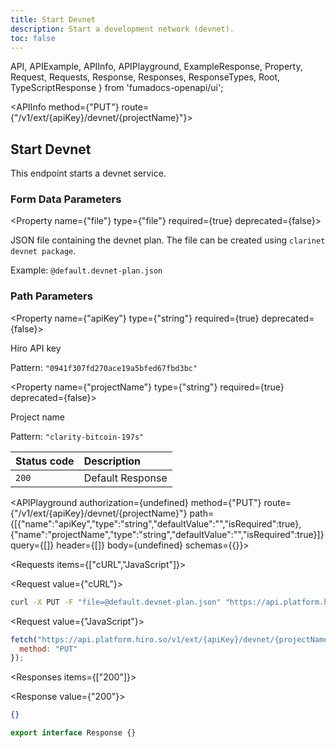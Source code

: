 ```yaml
---
title: Start Devnet
description: Start a development network (devnet).
toc: false
---
```


  API,
  APIExample,
  APIInfo,
  APIPlayground,
  ExampleResponse,
  Property,
  Request,
  Requests,
  Response,
  Responses,
  ResponseTypes,
  Root,
  TypeScriptResponse
} from 'fumadocs-openapi/ui';

<Root baseUrl="https://api.platform.hiro.so">

<API>

<APIInfo method={"PUT"} route={"/v1/ext/{apiKey}/devnet/{projectName}"}>

## Start Devnet

This endpoint starts a devnet service.

### Form Data Parameters

<Property name={"file"} type={"file"} required={true} deprecated={false}>
  
JSON file containing the devnet plan. The file can be created using `clarinet devnet package`.

<span>Example: `@default.devnet-plan.json`</span>

</Property>

### Path Parameters

<Property name={"apiKey"} type={"string"} required={true} deprecated={false}>

Hiro API key

<span>Pattern: `"0941f307fd270ace19a5bfed67fbd3bc"`</span>

</Property>

<Property name={"projectName"} type={"string"} required={true} deprecated={false}>

Project name

<span>Pattern: `"clarity-bitcoin-197s"`</span>

</Property>

| Status code | Description |
| :----------- | :----------- |
| `200` | Default Response |

<APIPlayground authorization={undefined} method={"PUT"} route={"/v1/ext/{apiKey}/devnet/{projectName}"} path={[{"name":"apiKey","type":"string","defaultValue":"","isRequired":true},{"name":"projectName","type":"string","defaultValue":"","isRequired":true}]} query={[]} header={[]} body={undefined} schemas={{}}>

</APIPlayground>

</APIInfo>

<APIExample>

<Requests items={["cURL","JavaScript"]}>

<Request value={"cURL"}>

```bash
curl -X PUT -F "file=@default.devnet-plan.json" "https://api.platform.hiro.so/v1/ext/{apiKey}/devnet/{projectName}"
```

</Request>

<Request value={"JavaScript"}>

```js
fetch("https://api.platform.hiro.so/v1/ext/{apiKey}/devnet/{projectName}", {
  method: "PUT"
});
```

</Request>

</Requests>

<Responses items={["200"]}>

<Response value={"200"}>

<ResponseTypes>

<ExampleResponse>

```json
{}
```

</ExampleResponse>

<TypeScriptResponse>

```ts
export interface Response {}
```

</TypeScriptResponse>

</ResponseTypes>

</Response>

</Responses>

</APIExample>

</API>

</Root>
